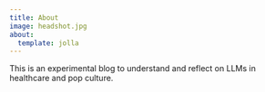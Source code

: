 ```yaml
---
title: About
image: headshot.jpg
about:
  template: jolla
---
```


This is an experimental blog to understand and reflect on LLMs in healthcare and pop culture.